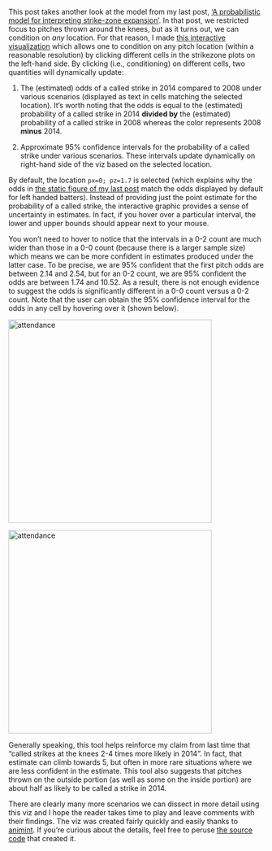 This post takes another look at the model from my last post, ['A probabilistic model for interpreting strike-zone expansion'](http://baseballwithr.wordpress.com/2014/10/23/a-probabilistic-model-for-interpreting-strike-zone-expansion-7/). In that post, we restricted focus to pitches thrown around the knees, but as it turns out, we can condition on *any* location. For that reason, I made [this interactive visualization](http://cpsievert.github.io/baseballR/20141111/viz) which allows one to condition on any pitch location (within a reasonable resolution) by clicking different cells in the strikezone plots on the left-hand side. By clicking (i.e., conditioning) on different cells, two quantities will dynamically update:

1. The (estimated) odds of a called strike in 2014 compared to 2008 under various scenarios (displayed as text in cells matching the selected location). It's worth noting that the odds is equal to the (estimated) probability of a called strike in 2014 **divided by** the (estimated) probability of a called strike in 2008 whereas the color represents 2008 **minus** 2014.

2. Approximate 95% confidence intervals for the probability of a called strike under various scenarios. These intervals update dynamically on right-hand side of the viz based on the selected location.

By default, the location `px=0; pz=1.7` is selected (which explains why the odds in [the static figure of my last post](https://baseballwithr.files.wordpress.com/2014/10/probs.png) match the odds displayed by default for left handed batters). Instead of providing just the point estimate for the probability of a called strike, the interactive graphic provides a sense of uncertainty in estimates. In fact, if you hover over a particular interval, the lower and upper bounds should appear next to your mouse.

You won't need to hover to notice that the intervals in a 0-2 count are much wider than those in a 0-0 count (because there is a larger sample size) which means we can be more confident in estimates produced under the latter case. To be precise, we are 95% confident that the first pitch odds are between 2.14 and 2.54, but for an 0-2 count, we are 95% confident the odds are between 1.74 and 10.52. As a result, there is not enough evidence to suggest the odds is significantly different in a 0-0 count versus a 0-2 count. Note that the user can obtain the 95% confidence interval for the odds in any cell by hovering over it (shown below). 

<p><a href="https://baseballwithr.files.wordpress.com/2014/11/0-0.png"><img src="https://baseballwithr.files.wordpress.com/2014/11/0-0.png" alt="attendance" width="400" height="400" class="alignnone size-full wp-image-810" /></a></p>

<p><a href="https://baseballwithr.files.wordpress.com/2014/11/0-2.png"><img src="https://baseballwithr.files.wordpress.com/2014/11/0-2.png" alt="attendance" width="400" height="400" class="alignnone size-full wp-image-810" /></a></p>

Generally speaking, this tool helps reinforce my claim from last time that "called strikes at the knees 2-4 times more likely in 2014". In fact, that estimate can climb towards 5, but often in more rare situations where we are less confident in the estimate. This tool also suggests that pitches thrown on the outside portion (as well as some on the inside portion) are about half as likely to be called a strike in 2014.

There are clearly many more scenarios we can dissect in more detail using this viz and I hope the reader takes time to play and leave comments with their findings. The viz was created fairly quickly and easily thanks to [animint](https://github.com/tdhock/animint). If you're curious about the details, feel free to peruse [the source code](https://gist.github.com/cpsievert/3c0a516b33f7d89301c3) that created it.


